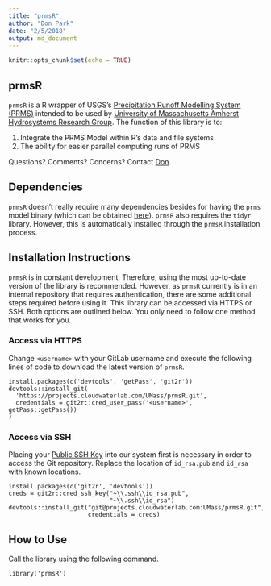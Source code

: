 ```yaml
---
title: "prmsR"
author: "Don Park"
date: "2/5/2018"
output: md_document
---
```


```r
knitr::opts_chunk$set(echo = TRUE)
```

## prmsR

`prmsR` is a R wrapper of USGS's [Precipitation Runoff Modelling System (PRMS)](https://wwwbrr.cr.usgs.gov/projects/SW_MoWS/PRMS.html) intended to be used by [University of Massachusetts Amherst Hydrosystems Research Group](http://blogs.umass.edu/hydrosystems/).  The function of this library is to:

1. Integrate the PRMS Model within R's data and file systems
2. The ability for easier parallel computing runs of PRMS

Questions?  Comments?  Concerns?  Contact [Don](mailto:donpark@umass.edu). 

## Dependencies

`prmsR` doesn't really require many dependencies besides for having the `prms` model binary (which can be obtained [here](https://wwwbrr.cr.usgs.gov/projects/SW_MoWS/PRMS.html)).  `prmsR` also requires the `tidyr` library.  However, this is automatically installed through the `prmsR` installation process.  

## Installation Instructions

`prmsR` is in constant development.  Therefore, using the most up-to-date version of the library is recommended.  However, as `prmsR` currently is in an internal repository that requires authentication, there are some additional steps required before using it.  This library can be accessed via HTTPS or SSH.  Both options are outlined below.  You only need to follow one method that works for you.  

### Access via HTTPS

Change `<username>` with your GitLab username and execute the following lines of code to download the latest version of `prmsR`.  

```
install.packages(c('devtools', 'getPass', 'git2r'))
devtools::install_git(
  'https://projects.cloudwaterlab.com/UMass/prmsR.git', 
  credentials = git2r::cred_user_pass('<username>', getPass::getPass())
)
```

### Access via SSH

Placing your [Public SSH Key](https://projects.cloudwaterlab.com/profile/keys) into our system first is necessary in order to access the Git repository.  Replace the location of `id_rsa.pub` and `id_rsa` with known locations.  

```
install.packages(c('git2r', 'devtools'))
creds = git2r::cred_ssh_key("~\\.ssh\\id_rsa.pub",
                            "~\\.ssh\\id_rsa")
devtools::install_git("git@projects.cloudwaterlab.com:UMass/prmsR.git",
                      credentials = creds)
```


## How to Use

Call the library using the following command.

```
library('prmsR')
```






